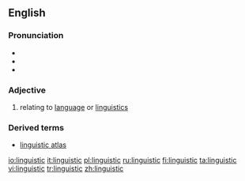 ==English==

===Pronunciation===
*{{IPA|/lɪŋˈɡwɪstɪk/}}
*{{SAMPA|/lIN"gwIstIk/}}
*{{audio|en-us-linguistic.ogg|Audio (US)}}

===Adjective===
{{en-adj|-}}

#relating to [[language]] or [[linguistics]]

===Derived terms===
*[[linguistic atlas]]

[[io:linguistic]]
[[it:linguistic]]
[[pl:linguistic]]
[[ru:linguistic]]
[[fi:linguistic]]
[[ta:linguistic]]
[[vi:linguistic]]
[[tr:linguistic]]
[[zh:linguistic]]